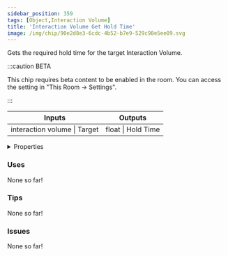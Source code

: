 ```yaml
---
sidebar_position: 359
tags: [Object,Interaction Volume]
title: 'Interaction Volume Get Hold Time'
image: /img/chip/90e2d8e3-6cdc-4b52-b7e9-529c98e5ee09.svg
---
```


Gets the required hold time for the target Interaction Volume.

:::caution BETA

This chip requires beta content to be enabled in the room. You can access the setting in "This Room -> Settings".

:::

<IChip uuid="90e2d8e3-6cdc-4b52-b7e9-529c98e5ee09"/>

<table><thead><tr><th>Inputs</th><th>Outputs</th></tr></thead><tbody><tr><td>interaction volume | Target</td><td>float | Hold Time</td></tr></tbody></table>

<details>
  <summary>Properties</summary>
  <div>
    <div>
    <table>
      <tbody>
        <tr>
          <td>Is beta required?</td>
          <td>Yes</td>
        </tr>
        <tr>
          <td>Is chip a trolling risk?</td>
          <td>No</td>
        </tr>
        <tr>
          <td>Is chip a role assignment risk?</td>
          <td>No</td>
        </tr>
        <tr>
          <td>Chip UUID</td>
          <td>90e2d8e3-6cdc-4b52-b7e9-529c98e5ee09</td>
        </tr>
        <tr>
          <td>Room availability</td>
          <td>Available everywhere</td>
        </tr>
      </tbody>
    </table>
    </div>
  </div>
</details>

### Uses

None so far!

### Tips

None so far!

### Issues

None so far!